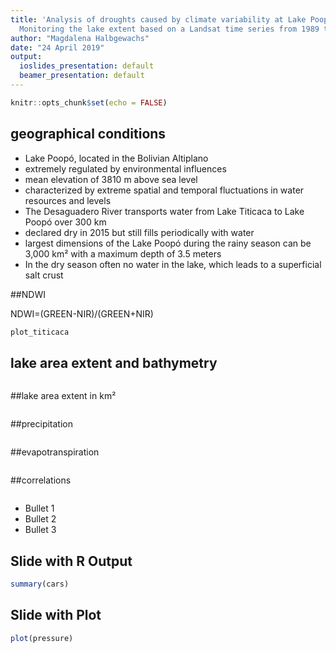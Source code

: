 ```yaml
---
title: 'Analysis of droughts caused by climate variability at Lake PoopÃ³, Bolivia:
  Monitoring the lake extent based on a Landsat time series from 1989 to 2018'
author: "Magdalena Halbgewachs"
date: "24 April 2019"
output:
  ioslides_presentation: default
  beamer_presentation: default
---
```


```r
knitr::opts_chunk$set(echo = FALSE)
```

## geographical conditions

- Lake Poopó, located in the Bolivian Altiplano
- extremely regulated by environmental influences
- mean elevation of 3810 m above sea level
- characterized by extreme spatial and temporal fluctuations in water resources and levels
- The Desaguadero River transports water from Lake Titicaca to Lake Poopó over 300 km
- declared dry in 2015 but still fills periodically with water
- largest dimensions of the Lake Poopó during the rainy season can be 3,000 km² with a maximum depth of 3.5 meters
- In the dry season often no water in the lake, which leads to a superficial salt crust

##NDWI

NDWI=(GREEN-NIR)/(GREEN+NIR)

```r
plot_titicaca
```


## lake area extent and bathymetry

```r

```

##lake area extent in km²

```r

```

##precipitation

```r

```


##evapotranspiration

```r

```

##correlations

```r

```


- Bullet 1
- Bullet 2
- Bullet 3

## Slide with R Output

```r
summary(cars)
```

## Slide with Plot

```r
plot(pressure)
```

